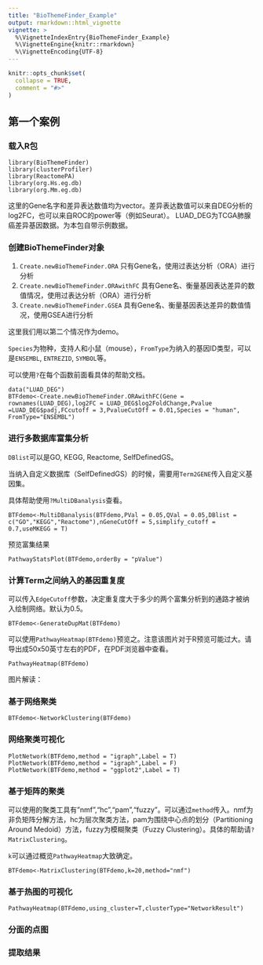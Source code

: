 ```yaml
---
title: "BioThemeFinder_Example"
output: rmarkdown::html_vignette
vignette: >
  %\VignetteIndexEntry{BioThemeFinder_Example}
  %\VignetteEngine{knitr::rmarkdown}
  %\VignetteEncoding{UTF-8}
---
```


```r
knitr::opts_chunk$set(
  collapse = TRUE,
  comment = "#>"
)
```



## 第一个案例

### 载入R包

    library(BioThemeFinder)
    library(clusterProfiler)
    library(ReactomePA)
    library(org.Hs.eg.db)
    library(org.Mm.eg.db)

这里的Gene名字和差异表达数值均为vector。差异表达数值可以来自DEG分析的log2FC，也可以来自ROC的power等（例如Seurat）。 LUAD_DEG为TCGA肺腺癌差异基因数据。为本包自带示例数据。

### 创建BioThemeFinder对象

1.  `Create.newBioThemeFinder.ORA` 只有Gene名，使用过表达分析（ORA）进行分析
2.  `Create.newBioThemeFinder.ORAwithFC` 具有Gene名、衡量基因表达差异的数值情况，使用过表达分析（ORA）进行分析
3.  `Create.newBioThemeFinder.GSEA` 具有Gene名、衡量基因表达差异的数值情况，使用GSEA进行分析

这里我们用以第二个情况作为demo。

`Species`为物种，支持人和小鼠（mouse），`FromType`为纳入的基因ID类型，可以是`ENSEMBL`, `ENTREZID`, `SYMBOL`等。

可以使用`?`在每个函数前面看具体的帮助文档。

    data("LUAD_DEG")
    BTFdemo<-Create.newBioThemeFinder.ORAwithFC(Gene = rownames(LUAD_DEG),log2FC = LUAD_DEG$log2FoldChange,Pvalue =LUAD_DEG$padj,FCcutoff = 3,PvalueCutOff = 0.01,Species = "human", FromType="ENSEMBL")

### 进行多数据库富集分析

`DBlist`可以是GO, KEGG, Reactome, SelfDefinedGS。

当纳入自定义数据库（SelfDefinedGS）的时候，需要用`Term2GENE`传入自定义基因集。

具体帮助使用`?MultiDBanalysis`查看。

    BTFdemo<-MultiDBanalysis(BTFdemo,PVal = 0.05,QVal = 0.05,DBlist = c("GO","KEGG","Reactome"),nGeneCutOff = 5,simplify_cutoff = 0.7,useMKEGG = T)
    
预览富集结果

    PathwayStatsPlot(BTFdemo,orderBy = "pValue")

### 计算Term之间纳入的基因重复度

可以传入`EdgeCutoff`参数，决定重复度大于多少的两个富集分析到的通路才被纳入绘制网络。默认为0.5。

    BTFdemo<-GenerateDupMat(BTFdemo)

可以使用`PathwayHeatmap(BTFdemo)`预览之。注意该图片对于R预览可能过大。请导出成50x50英寸左右的PDF，在PDF浏览器中查看。

    PathwayHeatmap(BTFdemo)

图片解读：

### 基于网络聚类

    BTFdemo<-NetworkClustering(BTFdemo)

### 网络聚类可视化

    PlotNetwork(BTFdemo,method = "igraph",Label = T)
    PlotNetwork(BTFdemo,method = "igraph",Label = F)
    PlotNetwork(BTFdemo,method = "ggplot2",Label = T)

### 基于矩阵的聚类

可以使用的聚类工具有"nmf","hc","pam","fuzzy"。可以通过`method`传入。nmf为非负矩阵分解方法，hc为层次聚类方法，pam为围绕中心点的划分（Partitioning Around Medoid）方法，fuzzy为模糊聚类（Fuzzy Clustering）。具体的帮助请`?MatrixClustering`。

`k`可以通过概览`PathwayHeatmap`大致确定。

    BTFdemo<-MatrixClustering(BTFdemo,k=20,method="nmf")
    
### 基于热图的可视化

    PathwayHeatmap(BTFdemo,using_cluster=T,clusterType="NetworkResult")

### 分面的点图

### 提取结果


